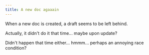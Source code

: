 ```yaml
---
title: A new doc agaaain
---
```


When a new doc is created, a draft seems to be left behind.

Actually, it didn't do it that time... maybe upon update?

Didn't happen that time either... hmmm... perhaps an annoying race condition?
